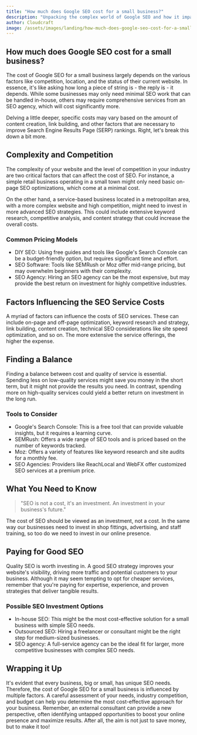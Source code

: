 ```yaml
---
title: "How much does Google SEO cost for a small business?"
description: "Unpacking the complex world of Google SEO and how it impacts the costs for small businesses."
author: Cloudcraft
image: /assets/images/landing/how-much-does-google-seo-cost-for-a-small-business.jpg
---
```


## How much does Google SEO cost for a small business?

The cost of Google SEO for a small business largely depends on the various factors like competition, location, and the status of their current website. In essence, it's like asking how long a piece of string is - the reply is - it depends. While some businesses may only need minimal SEO work that can be handled in-house, others may require comprehensive services from an SEO agency, which will cost significantly more.

Delving a little deeper, specific costs may vary based on the amount of content creation, link building, and other factors that are necessary to improve Search Engine Results Page (SERP) rankings. Right, let's break this down a bit more.

<ServicesBlurb />

## Complexity and Competition

The complexity of your website and the level of competition in your industry are two critical factors that can affect the cost of SEO. For instance, a simple retail business operating in a small town might only need basic on-page SEO optimizations, which come at a minimal cost.

On the other hand, a service-based business located in a metropolitan area, with a more complex website and high competition, might need to invest in more advanced SEO strategies. This could include extensive keyword research, competitive analysis, and content strategy that could increase the overall costs.

### Common Pricing Models

* DIY SEO: Using free guides and tools like Google's Search Console can be a budget-friendly option, but requires significant time and effort.
* SEO Software: Tools like SEMRush or Moz offer mid-range pricing, but may overwhelm beginners with their complexity.
* SEO Agency: Hiring an SEO agency can be the most expensive, but may provide the best return on investment for highly competitive industries.

## Factors Influencing the SEO Service Costs

A myriad of factors can influence the costs of SEO services. These can include on-page and off-page optimization, keyword research and strategy, link building, content creation, technical SEO considerations like site speed optimization, and so on. The more extensive the service offerings, the higher the expense.

## Finding a Balance

Finding a balance between cost and quality of service is essential. Spending less on low-quality services might save you money in the short term, but it might not provide the results you need. In contrast, spending more on high-quality services could yield a better return on investment in the long run.

### Tools to Consider

* Google's Search Console: This is a free tool that can provide valuable insights, but it requires a learning curve.
* SEMRush: Offers a wide range of SEO tools and is priced based on the number of keywords tracked.
* Moz: Offers a variety of features like keyword research and site audits for a monthly fee.
* SEO Agencies: Providers like ReachLocal and WebFX offer customized SEO services at a premium price.

<GetStartedBlurb />

## What You Need to Know

<blockquote> "SEO is not a cost, it's an investment. An investment in your business's future."</blockquote>

The cost of SEO should be viewed as an investment, not a cost. In the same way our businesses need to invest in shop fittings, advertising, and staff training, so too do we need to invest in our online presence.

## Paying for Good SEO

Quality SEO is worth investing in. A good SEO strategy improves your website's visibility, driving more traffic and potential customers to your business. Although it may seem tempting to opt for cheaper services, remember that you're paying for expertise, experience, and proven strategies that deliver tangible results.

### Possible SEO Investment Options

* In-house SEO: This might be the most cost-effective solution for a small business with simple SEO needs.
* Outsourced SEO: Hiring a freelancer or consultant might be the right step for medium-sized businesses.
* SEO agency: A full-service agency can be the ideal fit for larger, more competitive businesses with complex SEO needs.

## Wrapping it Up 

It's evident that every business, big or small, has unique SEO needs. Therefore, the cost of Google SEO for a small business is influenced by multiple factors. A careful assessment of your needs, industry competition, and budget can help you determine the most cost-effective approach for your business. Remember, an external consultant can provide a new perspective, often identifying untapped opportunities to boost your online presence and maximize results. After all, the aim is not just to save money, but to make it too!